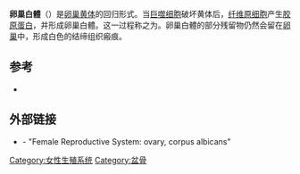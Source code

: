 {{Infobox anatomy
| Name        = 卵巢白體 
| Latin       = Corpus albicans
| Image       = Corpus albicans.JPG
| Caption     = 人类卵巢白體 
| Image2      =
| Caption2    =
| Width       = 250
| System      =
}}
'''卵巢白體'''（{{lang|en|'''corpus albicans''', '''atretic corpus luteum''', '''corpus candicans''', or simply as '''albicans'''}}）是[[卵巢|卵巢]][[黄体|黄体]]的回归形式。当[[巨噬细胞|巨噬细胞]]破坏黄体后，[[纤维原细胞|纤维原细胞]]产生[[胶原蛋白|胶原蛋白]]，并形成卵巢白體。这一过程称之为{{link-en|黄体溶解|luteolysis}}。卵巢白體的部分残留物仍然会留在[[卵巢|卵巢]]中，形成白色的结缔组织瘢痕。

==参考==
* {{cite book |author=Hiatt, James L.; Gartner, Leslie P. |title=Color textbook of histology |url=https://archive.org/details/colortextbookofh0000gart |publisher=W.B. Saunders |location=Philadelphia |year=2001 |pages= |isbn=0-7216-8806-3 |oclc= |doi=}}

==外部链接==
* {{BUHistology|18104loa}} - "Female Reproductive System: ovary, corpus albicans"


{{女性生殖系統}}

{{DEFAULTSORT:Corpus Albicans}}

[[Category:女性生殖系统|Category:女性生殖系统]]
[[Category:盆骨|Category:盆骨]]